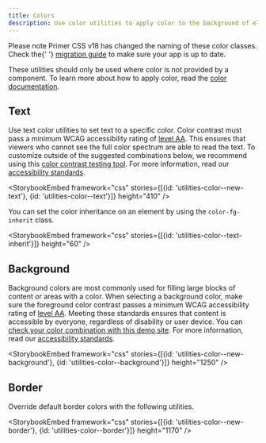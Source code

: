 ```yaml
---
title: Colors
description: Use color utilities to apply color to the background of elements, text, and borders.
---
```


<Note>
  Please note Primer CSS v18 has changed the naming of these color classes. Check the{' '}
  <a href="/css/support/v18-migration">migration guide</a> to make sure your app is up to date.
</Note>

These utilities should only be used where color is not provided by a component. To learn more about how to apply color, read the [color documentation](/foundations/color).

## Text

Use text color utilities to set text to a specific color. Color contrast must pass a minimum WCAG accessibility rating of [level AA](https://www.w3.org/TR/UNDERSTANDING-WCAG20/visual-audio-contrast-contrast.html). This ensures that viewers who cannot see the full color spectrum are able to read the text. To customize outside of the suggested combinations below, we recommend using this [color contrast testing tool](https://colorable.jxnblk.com/). For more information, read our [accessibility standards](/guides/accessibility).

<StorybookEmbed framework="css" stories={[{id: 'utilities-color--new-text'}, {id: 'utilities-color--text'}]} height="410" />

You can set the color inheritance on an element by using the `color-fg-inherit` class.

<StorybookEmbed framework="css" stories={[{id: 'utilities-color--text-inherit'}]} height="60" />

## Background

Background colors are most commonly used for filling large blocks of content or areas with a color. When selecting a background color, make sure the foreground color contrast passes a minimum WCAG accessibility rating of [level AA](https://www.w3.org/TR/UNDERSTANDING-WCAG20/visual-audio-contrast-contrast.html). Meeting these standards ensures that content is accessible by everyone, regardless of disability or user device. You can [check your color combination with this demo site](https://colorable.jxnblk.com/). For more information, read our [accessibility standards](/guides/accessibility).

<StorybookEmbed framework="css" stories={[{id: 'utilities-color--new-background'}, {id: 'utilities-color--background'}]} height="1250" />

## Border

Override default border colors with the following utilities.

<StorybookEmbed framework="css" stories={[{id: 'utilities-color--new-border'}, {id: 'utilities-color--border'}]} height="1170" />
